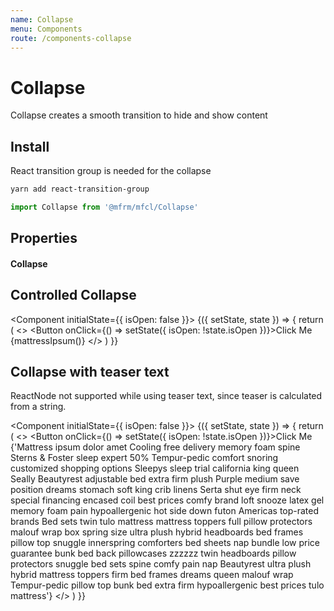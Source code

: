 ```yaml
---
name: Collapse
menu: Components
route: /components-collapse
---
```



# Collapse

Collapse creates a smooth transition to hide and show content

## Install

React transition group is needed for the collapse

```bash
yarn add react-transition-group
```

```javascript
import Collapse from '@mfrm/mfcl/Collapse'
```

## Properties

#### Collapse

## Controlled Collapse

<Component initialState={{ isOpen: false }}>
  {({ setState, state }) => {
    return (
      <>
        <Button onClick={() => setState({ isOpen: !state.isOpen })}>Click Me</Button>
        <Collapse isOpen={state.isOpen}>{mattressIpsum()}</Collapse>
      </>
    )
  }}
</Component>

## Collapse with teaser text

ReactNode not supported while using teaser text, since teaser is calculated from a string.

<Component initialState={{ isOpen: false }}>
  {({ setState, state }) => {
    return (
      <>
        <Button onClick={() => setState({ isOpen: !state.isOpen })}>Click Me</Button>
        <Collapse isOpen={state.isOpen} showTeaser teaserLength={85} >
          {'Mattress ipsum dolor amet Cooling free delivery memory foam spine Sterns & Foster sleep expert 50% Tempur-pedic comfort snoring customized shopping options Sleepys sleep trial california king queen Seally Beautyrest adjustable bed extra firm plush Purple medium save position dreams stomach soft king crib linens Serta shut eye firm neck special financing encased coil best prices comfy brand loft snooze latex gel memory foam pain hypoallergenic hot side down futon Americas top-rated brands Bed sets twin tulo mattress mattress toppers full pillow protectors malouf wrap box spring size ultra plush hybrid headboards bed frames pillow top snuggle innerspring comforters bed sheets nap bundle low price guarantee bunk bed back pillowcases zzzzzz twin headboards pillow protectors snuggle bed sets spine comfy pain nap Beautyrest ultra plush hybrid mattress toppers firm bed frames dreams queen malouf wrap Tempur-pedic pillow top bunk bed extra firm hypoallergenic best prices tulo mattress'}
        </Collapse>
      </>
    )
  }}
</Component>

